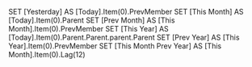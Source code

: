 SET [Yesterday] AS [Today].Item(0).PrevMember
SET [This Month] AS [Today].Item(0).Parent
SET [Prev Month] AS [This Month].Item(0).PrevMember
SET [This Year] AS [Today].Item(0).Parent.Parent.parent.Parent
SET [Prev Year] AS [This Year].Item(0).PrevMember
SET [This Month Prev Year] AS [This Month].Item(0).Lag(12)
